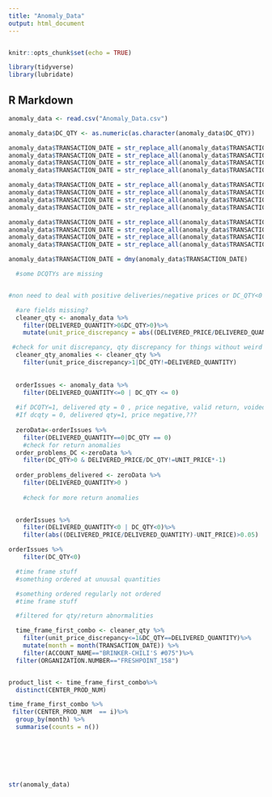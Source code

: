 ---
title: "Anomaly_Data"
output: html_document
---
```{r}

```

```{r setup, include=FALSE}
knitr::opts_chunk$set(echo = TRUE)

library(tidyverse)
library(lubridate)
```

## R Markdown

```{r}
anomaly_data <- read.csv("Anomaly_Data.csv")

anomaly_data$DC_QTY <- as.numeric(as.character(anomaly_data$DC_QTY))

```
```{r}
anomaly_data$TRANSACTION_DATE = str_replace_all(anomaly_data$TRANSACTION_DATE,pattern = "MAR",replacement="03")
anomaly_data$TRANSACTION_DATE = str_replace_all(anomaly_data$TRANSACTION_DATE,pattern = "APR",replacement="04")
anomaly_data$TRANSACTION_DATE = str_replace_all(anomaly_data$TRANSACTION_DATE,pattern = "MAY",replacement="05")
anomaly_data$TRANSACTION_DATE = str_replace_all(anomaly_data$TRANSACTION_DATE,pattern = "JUN",replacement="06")

anomaly_data$TRANSACTION_DATE = str_replace_all(anomaly_data$TRANSACTION_DATE,pattern = "JUL",replacement="07")
anomaly_data$TRANSACTION_DATE = str_replace_all(anomaly_data$TRANSACTION_DATE,pattern = "AUG",replacement="08")
anomaly_data$TRANSACTION_DATE = str_replace_all(anomaly_data$TRANSACTION_DATE,pattern = "SEP",replacement="09")
anomaly_data$TRANSACTION_DATE = str_replace_all(anomaly_data$TRANSACTION_DATE,pattern = "OCT",replacement="10")

anomaly_data$TRANSACTION_DATE = str_replace_all(anomaly_data$TRANSACTION_DATE,pattern = "NOV",replacement="11")
anomaly_data$TRANSACTION_DATE = str_replace_all(anomaly_data$TRANSACTION_DATE,pattern = "DEC",replacement="12")
anomaly_data$TRANSACTION_DATE = str_replace_all(anomaly_data$TRANSACTION_DATE,pattern = "JAN",replacement="01")
anomaly_data$TRANSACTION_DATE = str_replace_all(anomaly_data$TRANSACTION_DATE,pattern = "FEB",replacement="02")

```


```{r}

anomaly_data$TRANSACTION_DATE = dmy(anomaly_data$TRANSACTION_DATE)
```


```{r}
  #some DCQTYs are missing


#non need to deal with positive deliveries/negative prices or DC_QTY<0 when DELIVERED QTY less than 0

  #are fields missing?
  cleaner_qty <- anomaly_data %>% 
    filter(DELIVERED_QUANTITY>0&DC_QTY>0)%>%
    mutate(unit_price_discrepancy = abs((DELIVERED_PRICE/DELIVERED_QUANTITY)-UNIT_PRICE))

 #check for unit discrepancy, qty discrepancy for things without weird quantities
  cleaner_qty_anomalies <- cleaner_qty %>%
    filter(unit_price_discrepancy>1|DC_QTY!=DELIVERED_QUANTITY)
  
  
  orderIssues <- anomaly_data %>% 
    filter(DELIVERED_QUANTITY<=0 | DC_QTY <= 0)
  
  #if DCQTY=1, delivered qty = 0 , price negative, valid return, voided same order
  #If dcqty = 0, delivered qty=1, price negative,???
  
  zeroData<-orderIssues %>%
    filter(DELIVERED_QUANTITY==0|DC_QTY == 0)
    #check for return anomalies
  order_problems_DC <-zeroData %>%
    filter(DC_QTY>0 & DELIVERED_PRICE/DC_QTY!=UNIT_PRICE*-1)
  
  order_problems_delivered <- zeroData %>%
    filter(DELIVERED_QUANTITY>0 )
  
    #check for more return anomalies
  
```

```{r}
  orderIssues %>%
    filter(DELIVERED_QUANTITY<0 | DC_QTY<0)%>%
    filter(abs((DELIVERED_PRICE/DELIVERED_QUANTITY)-UNIT_PRICE)>0.05)
```


```{r}
orderIssues %>%
    filter(DC_QTY<0)
```



```{r}
  #time frame stuff
  #something ordered at unuusal quantities

  #something ordered regularly not ordered
  #time frame stuff

  #filtered for qty/return abnormalities

  time_frame_first_combo <- cleaner_qty %>%
    filter(unit_price_discrepancy<=1&DC_QTY==DELIVERED_QUANTITY)%>%
    mutate(month = month(TRANSACTION_DATE)) %>%
    filter(ACCOUNT_NAME=="BRINKER-CHILI'S #075")%>%
  filter(ORGANIZATION.NUMBER=="FRESHPOINT_158")


product_list <- time_frame_first_combo%>%
  distinct(CENTER_PROD_NUM)

time_frame_first_combo %>%
 filter(CENTER_PROD_NUM  == i)%>%
  group_by(month) %>%
  summarise(counts = n())
  




```


```{r}



```

```{r}

```



```{r}


```



```{r}

str(anomaly_data)
```

